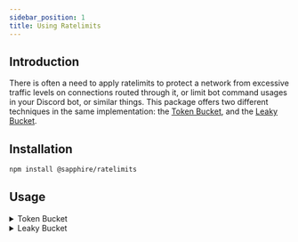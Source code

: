 ```yaml
---
sidebar_position: 1
title: Using Ratelimits
---
```



## Introduction

There is often a need to apply ratelimits to protect a network from excessive traffic levels on connections routed
through it, or limit bot command usages in your Discord bot, or similar things. This package offers two different
techniques in the same implementation: the [Token Bucket](https://en.wikipedia.org/wiki/Token_bucket), and the
[Leaky Bucket](https://en.wikipedia.org/wiki/Leaky_bucket).

## Installation

```bash npm2yarn2pnpm
npm install @sapphire/ratelimits
```

## Usage

<details id="token-bucket">
<summary>
	Token Bucket
</summary>
<Tabs groupId="language-choice">
<TabItem value="javascript" label="JavaScript" default>

```javascript
// Import the Bucket class
const { RateLimitManager } = require('@sapphire/ratelimits');

// Define a bucket with 1 usage every 5 seconds
const rateLimitManager = new RateLimitManager(5000);

// Acquire the rate limit. The ID can be something like `'global'`, a Discord channel/server/user ID, or anything else.
const ratelimit = rateLimitManager.acquire('some-unique-id-here');

// Check if there is a rate limit right now
if (ratelimit.limited) {
  // Do something when limited, such as throwing an error
}

// We're not rate limited so we drip the bucket. After consuming once, the second run through we'll be rate limited.
ratelimit.consume();

// And now we can finish the flow by returning some form of "success" state.
```

</TabItem>
<TabItem value="esm" label="ESM">

```javascript
// Import the Bucket class
import { RateLimitManager } from '@sapphire/ratelimits';

// Define a bucket with 1 usage every 5 seconds
const rateLimitManager = new RateLimitManager(5000);

// Acquire the rate limit. The ID can be something like `'global'`, a Discord channel/server/user ID, or anything else.
const ratelimit = rateLimitManager.acquire('some-unique-id-here');

// Check if there is a rate limit right now
if (ratelimit.limited) {
  // Do something when limited, such as throwing an error
}

// We're not rate limited so we drip the bucket. After consuming once, the second run through we'll be rate limited.
ratelimit.consume();

// And now we can finish the flow by returning some form of "success" state.
```

</TabItem>
<TabItem value="typescript" label="TypeScript">

```typescript
// Import the Bucket class
import { RateLimitManager } from '@sapphire/ratelimits';

// Define a bucket with 1 usage every 5 seconds
const rateLimitManager = new RateLimitManager(5000);

// Acquire the rate limit. The ID can be something like `'global'`, a Discord channel/server/user ID, or anything else.
const ratelimit = rateLimitManager.acquire('some-unique-id-here');

// Check if there is a rate limit right now
if (ratelimit.limited) {
  // Do something when limited, such as throwing an error
}

// We're not rate limited so we drip the bucket. After consuming once, the second run through we'll be rate limited.
ratelimit.consume();

// And now we can finish the flow by returning some form of "success" state.
```

</TabItem>
</Tabs>
</details>

<details id="leaky-bucket">
<summary>
	Leaky Bucket
</summary>
<Tabs groupId="language-choice">
<TabItem value="javascript" label="JavaScript" default>

```javascript
// Import the Bucket class
const { RateLimitManager } = require('@sapphire/ratelimits');

// Define a bucket with 2 usages every 5 seconds
const rateLimitManager = new RateLimitManager(5000, 2);

// Acquire the rate limit. The ID can be something like `'global'`, a Discord channel/server/user ID, or anything else.
const ratelimit = rateLimitManager.acquire('some-unique-id-here');

// Check if there is a rate limit right now
if (ratelimit.limited) {
  // Do something when limited, such as throwing an error
}

// We're not rate limited so we drip the bucket. After consuming twice, the third run through we'll be rate limited.
ratelimit.consume();

// And now we can finish the flow by returning some form of "success" state.
```

</TabItem>
<TabItem value="esm" label="ESM">

```javascript
// Import the Bucket class
import { RateLimitManager } from '@sapphire/ratelimits';

// Define a bucket with 2 usages every 5 seconds
const rateLimitManager = new RateLimitManager(5000, 2);

// Acquire the rate limit. The ID can be something like `'global'`, a Discord channel/server/user ID, or anything else.
const ratelimit = rateLimitManager.acquire('some-unique-id-here');

// Check if there is a rate limit right now
if (ratelimit.limited) {
  // Do something when limited, such as throwing an error
}

// We're not rate limited so we drip the bucket. After consuming twice, the third run through we'll be rate limited.
ratelimit.consume();

// And now we can finish the flow by returning some form of "success" state.
```

</TabItem>
<TabItem value="typescript" label="TypeScript">

```typescript
// Import the Bucket class
import { RateLimitManager } from '@sapphire/ratelimits';

// Define a bucket with 2 usages every 5 seconds
const rateLimitManager = new RateLimitManager(5000, 2);

// Acquire the rate limit. The ID can be something like `'global'`, a Discord channel/server/user ID, or anything else.
const ratelimit = rateLimitManager.acquire('some-unique-id-here');

// Check if there is a rate limit right now
if (ratelimit.limited) {
  // Do something when limited, such as throwing an error
}

// We're not rate limited so we drip the bucket. After consuming twice, the third run through we'll be rate limited.
ratelimit.consume();

// And now we can finish the flow by returning some form of "success" state.
```

</TabItem>
</Tabs>
</details>
